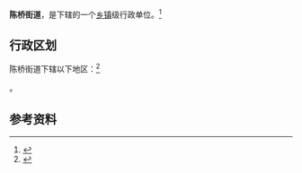 {{中国乡级行政区|32/06/11/005/000}}

'''陈桥街道'''，是{{PRC admin/fullname|32/06/11/005/000|3}}下辖的一个[[乡镇|乡镇]]级行政单位。<ref>{{PRC admin/ref sgc|{{PRC admin/parent|32/06/11/005/000}}}}</ref>

== 行政区划 ==

陈桥街道下辖以下地区：<ref>{{PRC admin/ref sgc|32/06/11/005/000}}</ref>

{{PRC admin/children|32/06/11/005/000}}。

== 参考资料 ==

{{reflist}}

{{行政区划小作品}}
{{PRC admin/navcat|32/06/11/005/000}}